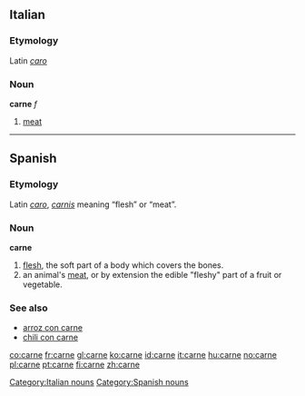 ==Italian==
===Etymology===
Latin ''[[caro]]''
===Noun===
'''carne''' ''f''

# [[meat]]

[[Category:Italian nouns]]

----

==Spanish==

===Etymology===
Latin ''[[caro]]'', ''[[carnis]]'' meaning “flesh” or “meat”.

===Noun===
'''carne''' {{f}}
#[[flesh]], the soft part of a body which covers the bones.
#an animal's [[meat]], or by extension the edible "fleshy" part of a fruit or vegetable.

===See also===
*[[arroz con carne]]
*[[chili con carne]]

[[Category:Spanish nouns]]

[[co:carne]]
[[fr:carne]]
[[gl:carne]]
[[ko:carne]]
[[id:carne]]
[[it:carne]]
[[hu:carne]]
[[no:carne]]
[[pl:carne]]
[[pt:carne]]
[[fi:carne]]
[[zh:carne]]